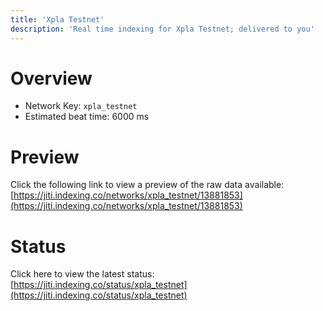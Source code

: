 ```yaml
---
title: 'Xpla Testnet'
description: 'Real time indexing for Xpla Testnet; delivered to you'
---
```


# Overview
- Network Key: `xpla_testnet`
- Estimated beat time: 6000 ms

# Preview
Click the following link to view a preview of the raw data available: [https://jiti.indexing.co/networks/xpla_testnet/13881853](https://jiti.indexing.co/networks/xpla_testnet/13881853)

# Status
Click here to view the latest status: [https://jiti.indexing.co/status/xpla_testnet](https://jiti.indexing.co/status/xpla_testnet)
